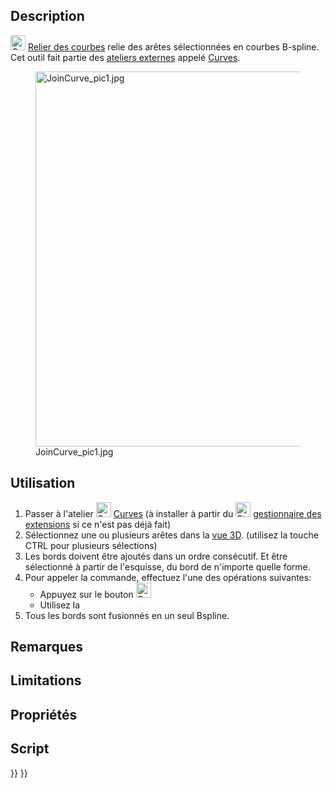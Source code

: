 <languages/>

{{Docnav/fr
|[[Curves_ExtendCurve/fr|Extension de courbe]]
|[[Curves_SplitCurve/fr|Séparateur courbe]]
|[[Curves_Workbench/fr|Atelier Curves]]
|IconL=Curves_ExtendCurve.svg
|IconR=Curves_SplitCurve.svg
|IconC=Curves_workbench_icon.svg
}}

{{GuiCommand/fr
|Name=Curves JoinCurve
|Name/fr=Curves Relier des courbes
|MenuLocation=Curves → Join Curves
|Workbenches=[[Curves_Workbench/fr|Curves]]
}}

==Description==

[[Image:Curves_JoinCurve.svg|24px]] [[Curves_JoinCurve/fr|Relier des courbes]] relie des arêtes sélectionnées en courbes B-spline. Cet outil fait partie des [[External_workbenches/fr|ateliers externes]] appelé [[Curves_Workbench/fr|Curves]].

[[File:JoinCurve_pic1.jpg|600px]]

<span id="Usage"></span>
==Utilisation==

# Passer à l'atelier [[Image:Curves_workbench_icon.svg|24px]] [[Curves_Workbench/fr|Curves]] (à installer à partir du [[Image:Std_AddonMgr.svg|24px]] [[Std_AddonMgr/fr|gestionnaire des extensions]] si ce n'est pas déjà fait)
# Sélectionnez une ou plusieurs arêtes dans la [[3D_view/fr|vue 3D]]. (utilisez la touche CTRL pour plusieurs sélections)
# Les bords doivent être ajoutés dans un ordre consécutif. Et être sélectionné à partir de l'esquisse, du bord de n'importe quelle forme.
# Pour appeler la commande, effectuez l'une des opérations suivantes:
#* Appuyez sur le bouton [[Image:Curves_JoinCurve.svg|24px]]
#* Utilisez la {{MenuCommand|Curves → Join Curves}}
# Tous les bords sont fusionnés en un seul Bspline. 

<span id="Notes"></span>
==Remarques==


==Limitations==


<span id="Properties"></span>
==Propriétés==


<span id="Scripting"></span>
==Script==


{{Docnav/fr
|[[Curves_ExtendCurve/fr|Extension de courbe]]
|[[Curves_SplitCurve/fr|Séparateur courbe]]
|[[Curves_Workbench/fr|Atelier Curves]]
|IconL=Curves_ExtendCurve.svg
|IconR=Curves_SplitCurve.svg
|IconC=Curves_workbench_icon.svg
}}

{{Curves Tools navi{{#translation:}}}}
{{Userdocnavi{{#translation:}}}}